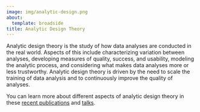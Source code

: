 ```yaml
---
image: img/analytic-design.png
about:
  template: broadside
title: Analytic Design Theory
---
```


Analytic design theory is the study of how data analyses are conducted in the real world. Aspects of this include characterizing variation between analyses, developing measures of quality, success, and usability, modeling the analytic process, and considering what makes data analyses more or less trustworthy. Analytic design theory is driven by the need to scale the training of data analysis and to continuously improve the quality of analyses.

You can learn more about different aspects of analytic design theory in these [recent publications](publications.qmd) and [talks](talks.qmd).

<br><br><br><br><br><br><br><br><br>
